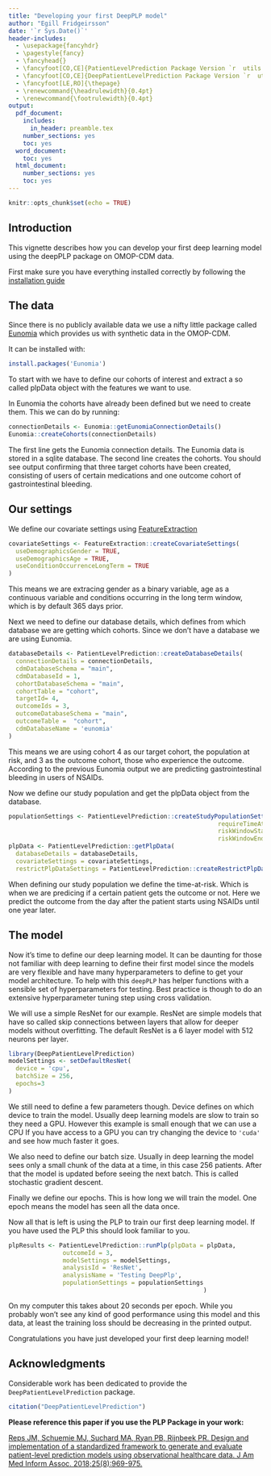 ```yaml
---
title: "Developing your first DeepPLP model"
author: "Egill Fridgeirsson"
date: '`r Sys.Date()`'
header-includes:
  - \usepackage{fancyhdr}
  - \pagestyle{fancy}
  - \fancyhead{}
  - \fancyfoot[CO,CE]{PatientLevelPrediction Package Version `r  utils::packageVersion("PatientLevelPrediction")`}
  - \fancyfoot[CO,CE]{DeepPatientLevelPrediction Package Version `r  utils::packageVersion("DeepPatientLevelPrediction")`}
  - \fancyfoot[LE,RO]{\thepage}
  - \renewcommand{\headrulewidth}{0.4pt}
  - \renewcommand{\footrulewidth}{0.4pt}
output:
  pdf_document:
    includes:
      in_header: preamble.tex
    number_sections: yes
    toc: yes
  word_document:
    toc: yes
  html_document:
    number_sections: yes
    toc: yes
---
```


```{=html}
<!--
%\VignetteEngine{knitr}
%\VignetteIndexEntry{Developing your first DeepPLP model}
-->
```
```r
knitr::opts_chunk$set(echo = TRUE)
```

## Introduction

This vignette describes how you can develop your first deep learning model using the deepPLP package on OMOP-CDM data.

First make sure you have everything installed correctly by following the [installation guide](https://ohdsi.github.io/DeepPatientLevelPrediction/articles/Installing.html)

## The data

Since there is no publicly available data we use a nifty little package called [Eunomia](https://github.com/OHDSI/Eunomia) which provides us with synthetic data in the OMOP-CDM.

It can be installed with:

```r
install.packages('Eunomia')
```

To start with we have to define our cohorts of interest and extract a so called plpData object with the features we want to use.

In Eunomia the cohorts have already been defined but we need to create them. This we can do by running:

```r
connectionDetails <- Eunomia::getEunomiaConnectionDetails()
Eunomia::createCohorts(connectionDetails)
```

The first line gets the Eunomia connection details. The Eunomia data is stored in a sqlite database. The second line creates the cohorts. You should see output confirming that three target cohorts have been created, consisting of users of certain medications and one outcome cohort of gastrointestinal bleeding.

## Our settings

We define our covariate settings using [FeatureExtraction](https://github.com/OHDSI/FeatureExtraction)

```r
covariateSettings <- FeatureExtraction::createCovariateSettings(
  useDemographicsGender = TRUE,
  useDemographicsAge = TRUE,
  useConditionOccurrenceLongTerm = TRUE
)
```

This means we are extracing gender as a binary variable, age as a continuous variable and conditions occurring in the long term window, which is by default 365 days prior.

Next we need to define our database details, which defines from which database we are getting which cohorts. Since we don't have a database we are using Eunomia.

```r
databaseDetails <- PatientLevelPrediction::createDatabaseDetails(
  connectionDetails = connectionDetails, 
  cdmDatabaseSchema = "main",
  cdmDatabaseId = 1,
  cohortDatabaseSchema = "main", 
  cohortTable = "cohort", 
  targetId= 4, 
  outcomeIds = 3,
  outcomeDatabaseSchema = "main", 
  outcomeTable =  "cohort", 
  cdmDatabaseName = 'eunomia'
)
```

This means we are using cohort 4 as our target cohort, the population at risk, and 3 as the outcome cohort, those who experience the outcome. According to the previous Eunomia output we are predicting gastrointestinal bleeding in users of NSAIDs.

Now we define our study population and get the plpData object from the database.

```r
populationSettings <- PatientLevelPrediction::createStudyPopulationSettings(
                                                          requireTimeAtRisk = F, 
                                                          riskWindowStart = 1, 
                                                          riskWindowEnd = 365)
plpData <- PatientLevelPrediction::getPlpData(
  databaseDetails = databaseDetails,
  covariateSettings = covariateSettings,
  restrictPlpDataSettings = PatientLevelPrediction::createRestrictPlpDataSettings())
```

When defining our study population we define the time-at-risk. Which is when we are predicing if a certain patient gets the outcome or not. Here we predict the outcome from the day after the patient starts using NSAIDs until one year later.

## The model

Now it's time to define our deep learning model. It can be daunting for those not familiar with deep learning to define their first model since the models are very flexible and have many hyperparameters to define to get your model architecture. To help with this `deepPLP` has helper functions with a sensible set of hyperparameters for testing. Best practice is though to do an extensive hyperparameter tuning step using cross validation.

We will use a simple ResNet for our example. ResNet are simple models that have so called skip connections between layers that allow for deeper models without overfitting. The default ResNet is a 6 layer model with 512 neurons per layer.

```r
library(DeepPatientLevelPrediction)
modelSettings <- setDefaultResNet(
  device = 'cpu',
  batchSize = 256,
  epochs=3
)

```

We still need to define a few parameters though. Device defines on which device to train the model. Usually deep learning models are slow to train so they need a GPU. However this example is small enough that we can use a CPU If you have access to a GPU you can try changing the device to `'cuda'` and see how much faster it goes.

We also need to define our batch size. Usually in deep learning the model sees only a small chunk of the data at a time, in this case 256 patients. After that the model is updated before seeing the next batch. This is called stochastic gradient descent.

Finally we define our epochs. This is how long we will train the model. One epoch means the model has seen all the data once.

Now all that is left is using the PLP to train our first deep learning model. If you have used the PLP this should look familiar to you.

```R
plpResults <- PatientLevelPrediction::runPlp(plpData = plpData,
               outcomeId = 3,
               modelSettings = modelSettings,
               analysisId = 'ResNet',
               analysisName = 'Testing DeepPlp',
               populationSettings = populationSettings
                                                      )
```
On my computer this takes about 20 seconds per epoch. While you probably won't see any kind of good performance using this model and this data, at least the training loss should be decreasing in the printed output.

Congratulations you have just developed your first deep learning model!

## Acknowledgments

Considerable work has been dedicated to provide the `DeepPatientLevelPrediction` package.

```r
citation("DeepPatientLevelPrediction")
```

**Please reference this paper if you use the PLP Package in your work:**

[Reps JM, Schuemie MJ, Suchard MA, Ryan PB, Rijnbeek PR. Design and implementation of a standardized framework to generate and evaluate patient-level prediction models using observational healthcare data. J Am Med Inform Assoc. 2018;25(8):969-975.](http://dx.doi.org/10.1093/jamia/ocy032)
